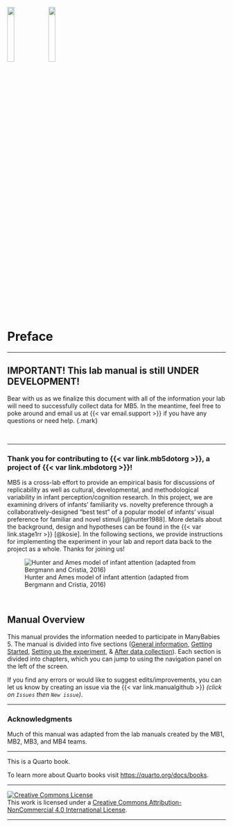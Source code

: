 ![](images/mb-logo.png){width="18%"} ![](images/mb5-logo.png){width="18%"}

# Preface {#sec-preface .unnumbered}

------------------------------------------------------------------------

::: border
## IMPORTANT! This lab manual is still UNDER DEVELOPMENT! {.mark .unnumbered}

Bear with us as we finalize this document with all of the information your lab will need to successfully collect data for MB5. In the meantime, feel free to poke around and email us at {{< var email.support >}} if you have any questions or need help. {.mark}
:::

<br>

------------------------------------------------------------------------

### Thank you for contributing to {{< var link.mb5dotorg >}}, a project of {{< var link.mbdotorg >}}!

MB5 is a cross-lab effort to provide an empirical basis for discussions of replicability as well as cultural, developmental, and methodological variability in infant perception/cognition research. In this project, we are examining drivers of infants’ familiarity vs. novelty preference through a collaboratively-designed “best test” of a popular model of infants’ visual preference for familiar and novel stimuli [@hunter1988]. More details about the background, design and hypotheses can be found in the {{< var link.stage1rr >}} [@kosie]. In the following sections, we provide instructions for implementing the experiment in your lab and report data back to the project as a whole. Thanks for joining us!

![Hunter and Ames model of infant attention (adapted from Bergmann and Cristia, 2016)](images/HunterAmesFig.png){#fig-hunterames}

<br>

## Manual Overview

This manual provides the information needed to participate in ManyBabies 5. The manual is divided into five sections ([General information](#sec-generalinfo), [Getting Started](#sec-gettingstarted), [Setting up the experiment](#sec-running), & [After data collection](#sec-aftercollection)). Each section is divided into chapters, which you can jump to using the navigation panel on the left of the screen.

If you find any errors or would like to suggest edits/improvements, you can let us know by creating an issue via the {{< var link.manualgithub >}} <i>(click on `Issues` then `New issue`)</i>. <br>

------------------------------------------------------------------------

### Acknowledgments

Much of this manual was adapted from the lab manuals created by the MB1, MB2, MB3, and MB4 teams.

------------------------------------------------------------------------

This is a Quarto book.

To learn more about Quarto books visit <https://quarto.org/docs/books>.

------------------------------------------------------------------------

<a rel="license" href="http://creativecommons.org/licenses/by-nc/4.0/"><img src="https://i.creativecommons.org/l/by-nc/4.0/88x31.png" alt="Creative Commons License" style="border-width:0"/></a><br />This work is licensed under a <a rel="license" href="http://creativecommons.org/licenses/by-nc/4.0/">Creative Commons Attribution-NonCommercial 4.0 International License</a>.

------------------------------------------------------------------------
